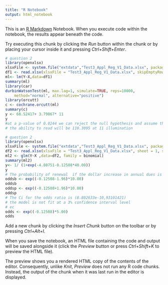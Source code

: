 ```yaml
---
title: "R Notebook"
output: html_notebook
---
```


This is an [R Markdown](http://rmarkdown.rstudio.com) Notebook. When you execute code within the notebook, the results appear beneath the code. 

Try executing this chunk by clicking the *Run* button within the chunk or by placing your cursor inside it and pressing *Ctrl+Shift+Enter*. 

```r
# question 2
library(openxlsx)
xlsxFile <- system.file("extdata","Test3_Appl_Reg_V1_Data.xlsx", package = "openxlsx")
df1 <- read.xlsx(xlsxFile = "Test3_Appl_Reg_V1_Data.xlsx", skipEmptyRows = FALSE,sheet = 2)
ml<- lm(Y~X,data=df1)
summary(ml)
library(car)
durbinWatsonTest(ml, max.lag=1, simulate=TRUE, reps=10000,
    method="normal", alternative="positive")
library(orcutt)
c <- cochrane.orcutt(ml)
summary(c)
y <- 68.52417+ 3.79867* 11
y
#at a p-value of 0.0244 we can reject the null hypothesis and assume the auto-correlation exists
# the ability to read will be 110.3095 at 11 illumination
```
```r
# question 2
library(openxlsx)
xlsxFile <- system.file("extdata","Test3_Appl_Reg_V1_Data.xlsx", package = "openxlsx")
df2 <- read.xlsx(xlsxFile = "Test3_Appl_Reg_V1_Data.xlsx", sheet = 1, skipEmptyRows = FALSE)
ml2 <- glm(Y~X ,data=df2, family = binomial)
summary(ml2)
y<- 1/ (1+exp(-4.80751-0.12508*40.00)) 
y
# The probability of renewal  if the dollar increase in annual dues is $40.00 is 0.9999451
oddsb <- exp((-0.12508-1.96)*10.00)
oddsb
oddsp <- exp((-0.12508+1.96)*10.00)
oddsp
# The Ci for the odds ratio is (8.802633e-10,93101421)
# the model is not fit at a 3% confidence interval level
# ec
odds <- exp((-0.12508)*5.00)
odds
```

Add a new chunk by clicking the *Insert Chunk* button on the toolbar or by pressing *Ctrl+Alt+I*.

When you save the notebook, an HTML file containing the code and output will be saved alongside it (click the *Preview* button or press *Ctrl+Shift+K* to preview the HTML file).

The preview shows you a rendered HTML copy of the contents of the editor. Consequently, unlike *Knit*, *Preview* does not run any R code chunks. Instead, the output of the chunk when it was last run in the editor is displayed.
